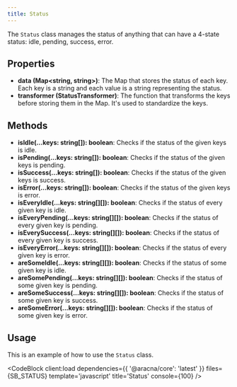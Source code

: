 ```yaml
---
title: Status
---
```



The `Status` class manages the status of anything that can have a 4-state status: idle, pending, success, error.

## Properties

- **data (Map\<string, string\>)**: The Map that stores the status of each key. Each key is a string and each value is a string representing the status.
- **transformer (StatusTransformer)**: The function that transforms the keys before storing them in the Map. It's used to standardize the keys.

## Methods

- **isIdle(...keys: string[]): boolean**: Checks if the status of the given keys is idle.
- **isPending(...keys: string[]): boolean**: Checks if the status of the given keys is pending.
- **isSuccess(...keys: string[]): boolean**: Checks if the status of the given keys is success.
- **isError(...keys: string[]): boolean**: Checks if the status of the given keys is error.
- **isEveryIdle(...keys: string[][]): boolean**: Checks if the status of every given key is idle.
- **isEveryPending(...keys: string[][]): boolean**: Checks if the status of every given key is pending.
- **isEverySuccess(...keys: string[][]): boolean**: Checks if the status of every given key is success.
- **isEveryError(...keys: string[][]): boolean**: Checks if the status of every given key is error.
- **areSomeIdle(...keys: string[][]): boolean**: Checks if the status of some given key is idle.
- **areSomePending(...keys: string[][]): boolean**: Checks if the status of some given key is pending.
- **areSomeSuccess(...keys: string[][]): boolean**: Checks if the status of some given key is success.
- **areSomeError(...keys: string[][]): boolean**: Checks if the status of some given key is error.

## Usage

This is an example of how to use the `Status` class.

<CodeBlock client:load dependencies={{ '@aracna/core': 'latest' }} files={SB_STATUS} template='javascript' title='Status' console={100} />
